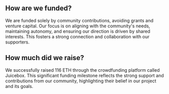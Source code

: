 ## How are we funded?

<div className="h-2"/>

We are funded solely by community contributions, avoiding grants and venture capital. Our focus is on aligning with the community's needs, maintaining autonomy, and ensuring our direction is driven by shared interests. This fosters a strong connection and collaboration with our supporters.

<div className="h-4"/>

## How much did we raise?

<div className="h-2"/>

We successfully raised 116 ETH through the crowdfunding platform called Juicebox. This significant funding milestone reflects the strong support and contributions from our community, highlighting their belief in our project and its goals.